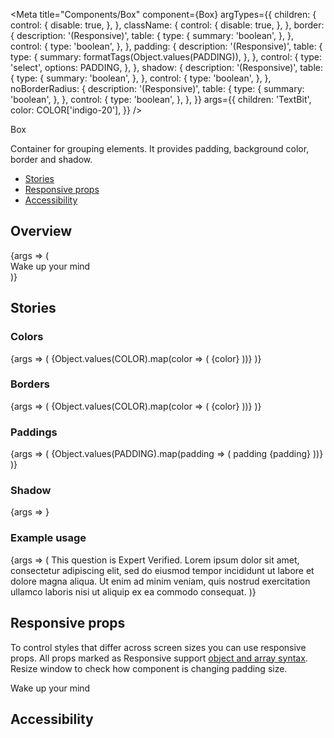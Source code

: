 
<Meta
  title="Components/Box"
  component={Box}
  argTypes={{
    children: {
      control: {
        disable: true,
      },
    },
    className: {
      control: {
        disable: true,
      },
    },
    border: {
      description: '(Responsive)',
      table: {
        type: {
          summary: 'boolean',
        },
      },
      control: {
        type: 'boolean',
      },
    },
    padding: {
      description: '(Responsive)',
      table: {
        type: {
          summary: formatTags(Object.values(PADDING)),
        },
      },
      control: {
        type: 'select',
        options: PADDING,
      },
    },
    shadow: {
      description: '(Responsive)',
      table: {
        type: {
          summary: 'boolean',
        },
      },
      control: {
        type: 'boolean',
      },
    },
    noBorderRadius: {
      description: '(Responsive)',
      table: {
        type: {
          summary: 'boolean',
        },
      },
      control: {
        type: 'boolean',
      },
    },
  }}
  args={{
    children: 'TextBit',
    color: COLOR['indigo-20'],
  }}
/>

<PageHeader>Box</PageHeader>

Container for grouping elements. It provides padding, background color, border and shadow.

- [Stories](#stories)
- [Responsive props](#responsive-props)
- [Accessibility](#accessibility)

## Overview

<Canvas>
  <Story name="Default">
    {args => (
      <div style={{width: 300}}>
        <Box {...args}>
          <TextBit color="text-black">Wake up your mind</TextBit>
        </Box>
      </div>
    )}
  </Story>
</Canvas>

<ArgsTable story="Default" />

## Stories

### Colors

<Canvas>
  <Story name="Colors">
    {args => (
      <Flex wrap>
        {Object.values(COLOR).map(color => (
          <Flex marginRight="s" marginBottom="s" key={color}>
            <Box {...args} color={color} padding="xs">
              {color}
            </Box>
          </Flex>
        ))}
      </Flex>
    )}
  </Story>
</Canvas>

### Borders

<Canvas>
  <Story name="Borders">
    {args => (
      <Flex wrap>
        {Object.values(COLOR).map(color => (
          <Flex marginRight="s" marginBottom="s" key={color}>
            <Box
              {...args}
              color="white"
              borderColor={color}
              border
              padding="xs"
            >
              {color}
            </Box>
          </Flex>
        ))}
      </Flex>
    )}
  </Story>
</Canvas>

### Paddings

<Canvas>
  <Story name="Paddings">
    {args => (
      <Flex wrap>
        {Object.values(PADDING).map(padding => (
          <Flex
            marginRight="s"
            marginBottom="s"
            key={padding}
            direction="column"
          >
            <Box {...args} padding={padding}>
              padding {padding}
            </Box>
          </Flex>
        ))}
      </Flex>
    )}
  </Story>
</Canvas>

### Shadow

<Canvas>
  <Story name="Shadow">{args => <Box {...args} color="white" shadow />}</Story>
</Canvas>

### Example usage

<Canvas>
  <Story name="Example usage">
    {args => (
      <Box {...args} color="green-20">
        <Flex>
          <Flex marginRight="s">
            <Icon type="verified" color="icon-black" />
          </Flex>
          <Flex direction="column">
            <Headline size="small">This question is Expert Verified.</Headline>
            <Flex marginTop="s">
              <Text>
                Lorem ipsum dolor sit amet, consectetur adipiscing elit, sed do
                eiusmod tempor incididunt ut labore et dolore magna aliqua. Ut
                enim ad minim veniam, quis nostrud exercitation ullamco laboris
                nisi ut aliquip ex ea commodo consequat.
              </Text>
            </Flex>
          </Flex>
        </Flex>
      </Box>
    )}
  </Story>
</Canvas>

## Responsive props

To control styles that differ across screen sizes you can use responsive props. All props marked as Responsive support [object and array syntax](/story/foundation-✨-responsive-props--page). Resize window to check how component is changing padding size.

<Canvas>
  <div style={{width: 400}}>
    <Box
      color="indigo-20"
      padding={[PADDING.s, PADDING.m, PADDING.l, PADDING.xl]}
    >
      <TextBit color="text-black">Wake up your mind</TextBit>
    </Box>
  </div>
</Canvas>

## Accessibility

<BoxA11y />
